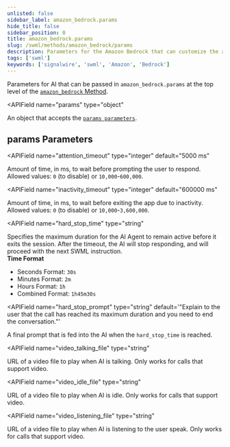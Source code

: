 ```yaml
---
unlisted: false
sidebar_label: amazon_bedrock.params
hide_title: false
sidebar_position: 0
title: amazon_bedrock.params
slug: /swml/methods/amazon_bedrock/params
description: Parameters for the Amazon Bedrock that can customize the agent's behavior.
tags: ['swml']
keywords: ['signalwire', 'swml', 'Amazon', 'Bedrock']
---
```



[amazon_bedrock]: /swml/methods/amazon_bedrock

Parameters for AI that can be passed in `amazon_bedrock.params` at the top level of the [`amazon_bedrock` Method][amazon_bedrock].

<APIField
  name="params"
  type="object"
>
  An object that accepts the [`params parameters`](#params-parameters).
</APIField>

## **params Parameters**

<APIField
  name="attention_timeout"
  type="integer"
  default="5000 ms"
>
  Amount of time, in ms, to wait before prompting the user to respond. Allowed values: `0` (to disable) or `10,000`-`600,000`.
</APIField>

<APIField
  name="inactivity_timeout"
  type="integer"
  default="600000 ms"
>
  Amount of time, in ms, to wait before exiting the app due to inactivity. Allowed values: `0` (to disable) or `10,000`-`3,600,000`.
</APIField>

<APIField
  name="hard_stop_time"
  type="string"
>
  Specifies the maximum duration for the AI Agent to remain active before it exits the session. After the timeout, the AI will stop responding, and will proceed with the next SWML instruction.<br/>**Time Format**<br/><ul><li>Seconds Format: `30s`</li><li>Minutes Format: `2m`</li><li>Hours Format: `1h`</li><li>Combined Format: `1h45m30s`</li></ul>
</APIField>

<APIField
  name="hard_stop_prompt"
  type="string"
  default='"Explain to the user that the call has reached its maximum duration and you need to end the conversation."'
>
  A final prompt that is fed into the AI when the `hard_stop_time` is reached.
</APIField>

<APIField
  name="video_talking_file"
  type="string"
>
  URL of a video file to play when AI is talking. Only works for calls that support video.
</APIField>

<APIField
  name="video_idle_file"
  type="string"
>
  URL of a video file to play when AI is idle. Only works for calls that support video.
</APIField>

<APIField
  name="video_listening_file"
  type="string"
>
  URL of a video file to play when AI is listening to the user speak. Only works for calls that support video.
</APIField>

